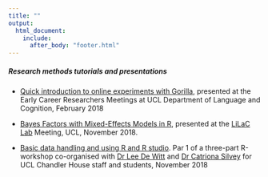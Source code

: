 ```yaml
---
title: ""
output:
  html_document:
    include:
      after_body: "footer.html"
---
```

    
<link rel="stylesheet" href="styles.css" type="text/css">

##### __Research methods tutorials and presentations__

* [Quick introduction to online experiments with Gorilla](files/online_experiments_MasaVujovic.pdf), presented at the Early Career Researchers Meetings at UCL Department of Language and Cognition, February 2018

* [Bayes Factors with Mixed-Effects Models in R](files/bayesfactors_MasaVujovic.pdf), presented at the [LiLaC Lab](http://www.lilac-lab.org/) Meeting, UCL, November 2018.

* [Basic data handling and using R and R studio](files/RWorkshopPart1.pdf). Par 1 of a three-part R-workshop co-organised with [Dr Lee De Witt](https://www.ucl.ac.uk/pals/people/lee-de-wit) and [Dr Catriona Silvey](http://www.homepages.ucl.ac.uk/~ucjuca2/) for UCL Chandler House staff and students, November 2018
